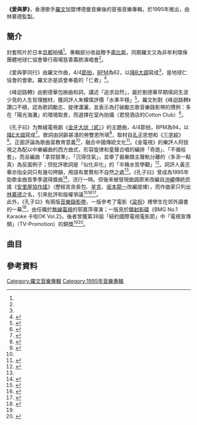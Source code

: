 {{Otheruses|other=與'''愛與夢'''同名的其他主題|愛與夢 (消歧義)}}
{{NoteTA
|1=安里屋
}}
{{Album infobox 
| Name        = 愛與夢
| Type        = album
| Artist      = [[羅文|羅文]]
| Cover       = Love_&_Dream_by_Roman.jpg
| Released    = 1995年
| Recorded    = 
| Genre       = 粵語流行曲
| Length      = 
| Label       = [[博德曼音樂_(香港)|博德曼音樂]]
| Producer    = [[林慕德|林慕德]]
| Last album  = [[羅文多面體|羅文多面體]]<br />（1994年）
| This album  = '''愛與夢'''<br />（1995年）
| Next album  = 首度開鑼<br>（1997年）
| Misc = 
}}
'''《愛與夢》'''，香港歌手[[羅文|羅文]]加盟博德曼音樂後的首張音樂專輯，於1995年推出，由林慕德監製。

==簡介==
封套照片於日本[[京都|京都]]拍攝<ref name="當代歌壇"/>。專輯部分收益贈予[[奧比斯|奧比斯]]，同期羅文又為非牟利環保團體地球仁協會舉行兩場慈善籌款演唱會<ref name="傳記文學"/>。

《愛與夢同行》由羅文作曲，4/4[[节拍|節拍]]，[[速度_(音樂)|BPM]]為62，以[[降B大調|降B大調]]寫成<ref name="譜"/>，是地球仁協會的會歌。羅文亦是該會奉委的「仁者」<ref name="傳記文學">{{cite magazine |author=關國煊 |date=2004年1月 |title=民國人物小傳|url= |magazine=[[傳記文學_(雜誌)|傳記文學]]（第500期） |location=台灣 |publisher=傳記文學雜誌社 |page=143-148 |access-date= }}</ref>。

《峰迴路轉》由劉德華包辦曲和詞，講述「追求自然」，屬於劉德華早期填詞生涯少見的人生哲理題材，獲詞評人朱耀偉評價「水準平穩」<ref>{{Cite book|title=Xiang gang yue yu liu xing ge ci yan jiu : Ba shi nian dai zhong qi zhi jiu shi nian dai zhong qi / .|url=https://www.worldcat.org/oclc/1129693661|publisher=Liang guang wen hua you xian gong si|date=2016|location=Xianggang|isbn=978-988-8365-30-2|oclc=1129693661|last=Zhu,Yaowei.|last2=朱耀伟.|page=304}}</ref>。羅文則對《峰迴路轉》讚口不絕，認為歌詞勵志、旋律瀟灑，並表示為打破勵志歌音樂錄影帶的慣例：多在「陽光海灘」的環境取景，而選擇在室內拍攝（君悅酒店的Cotton Club）<ref name="東">{{cite magazine |author=Joey |date=1995-05-31 |title=峰迴路轉|url= |magazine=東Touch（隨第136期東周刊附送） |location=香港 |publisher=東周刊督印有限公司 |page=86 |access-date= }}</ref>。

《孔子曰》为無綫電視劇《[[金牙大狀（貳）|金牙大狀（貳）]]》的主題曲，4/4節拍，BPM為94，以[[降E大調|降E大調]]寫成<ref name="譜">{{Cite book|title=Luo Wen guang hui wu tai gang qin ji|url=https://www.worldcat.org/oclc/62551762|publisher=Xing yun yin yue zhi zuo chu ban she|date=[2005]|location=[Xianggang]|isbn=962-8438-33-6|oclc=62551762|last=Luo, Wen, singer.|last2=Wei, Hanhui.|last3=羅文, singer.|last4=魏漢輝.}}</ref>。歌詞由詞齡甚淺的勞雙恩所填<ref name="明">{{cite magazine |author=黃志華 |date=1995-04-16|title=本地詞壇青黃不接|magazine=明報周刊（第1379期）|location=香港 }}</ref>，取材自[[孔子|孔子]]思想和《[[三字经|三字經]]》<ref>{{cite news |title=Old ways, new sounds |url=http://student.thestandard.com.hk/liberal/PDF/s/file_20080624165202070554.pdf |work=英文虎報 |issue=2008-06-24}}</ref>。正面評論為歌曲富教育意義<ref name="傳記文學"/>，融合中國傳統文化<ref>{{cite web |author1=小森 |title=已故巨星黄家驹：曾打算为回归创作歌曲|date=2007-07-01|url=http://ent.sina.com.cn/v/m/2007-07-01/ba1620916.shtml |publisher=新浪娛樂}}</ref>。《金電視》的樂評人阿拔視之為配以中樂編曲的西方曲式，形容旋律和童聲合唱的編排「奇詭」、「不循俗套」，而且編曲「拿捏狠準」、「沉得住氣」，並舉了器樂跟主聲軌分離的〈多添一點真〉為反面例子；但批評歌詞是「似化非化」的「半桶水哲學觀」<ref name="金">{{cite magazine |author=阿拔 |date=1995-03-21|title=「孔子曰」非好勿填 籮記創意見功濫詞可免 |magazine=金電視（第1023期） |pages=40-41|location=香港 }}</ref>。詞評人黃志華亦指全詞只有幾句押韻，用語有累贅和不自然之處<ref name="明"/>。《孔子曰》曾成為1995年勁歌金曲首季季選得獎曲<ref>{{Cite web |url = https://programme.mytvsuper.com/tc/128074 |title = 一九九五年勁歌金曲第一季季選 |publisher = My TV Super |date = 2020 |language = 中文 |accessdate = 2020-09-05 |archive-url = https://web.archive.org/web/20210810030757/https://programme.mytvsuper.com/tc/128074 |archive-date = 2021-08-10 |dead-url = yes }}</ref>，流行一時。但後來被發現曲調原來改編自[[沖繩島|沖繩]]傳統民謠《[[安里屋協作謠|安里屋協作謠]]》（歷經宮良長包、[[星克|星克]]、[[坂本龍一|坂本龍一]]改編提煉），而作曲家只列出[[林慕德|林慕德]]之名，引來批評和版權爭議<ref>{{Cite news|url=https://eresources.nlb.gov.sg/newspapers/Digitised/Search?ST=1&AT=search&k=%22%E5%AD%94%E5%AD%90%E6%9B%B0%22%20%E7%BD%97%E6%96%87#|title=《孔子曰》版权出问题罗文令公司损失惨重|author=|date=1995-09-08|work=聯合早報|publisher=|accessdate=|language=|format=|archive-date=2020-09-14|archive-url=https://web.archive.org/web/20200914160052/https://eresources.nlb.gov.sg/newspapers/Digitised/Search?ST=1&AT=search&k=%22%E5%AD%94%E5%AD%90%E6%9B%B0%22+%E7%BD%97%E6%96%87|dead-url=no}}</ref><ref>{{Cite news|url=|title=是原創力量還是臨摹力量|author=黃志華|date=1995-08-23|work=香港經濟日報|publisher=|accessdate=|language=|format=}}</ref><ref name="當代歌壇">{{cite magazine |author=小馬 |date=1995年5月 |title=羅文歌壇不倒常青樹|url= |magazine=當代歌壇（總第17期） |location=中國大陸 |publisher=當代歌壇雜誌社 |page=9 |access-date= }}</ref>。<br>此外，《孔子曰》有兩版[[音樂錄影帶|音樂錄影帶]]，一版參考了電影《[[梁祝_(1994年電影)|梁祝]]》裡學生在郊外讀書的一幕<ref>{{Cite news|url=https://drive.google.com/file/d/152tL1nBqQUjGoMyH9cOCMsZukS273YNL|title=《孔子曰》MTV向《梁祝》偷師|work=雜誌|date=1995}}</ref>，由任職於[[無線電視|無線電視]]的郭嘉萍導演；一版見於[[鐳射影碟|鐳射影碟]]《BMG No.1 Karaoke 卡啦OK Vol.2》。後者曾獲第38屆「紐約國際電視電影節」中「電視宣傳類」（TV-Promotion）的銅獎<ref name="傳記文學"/><ref>{{Cite book|title=1. Auflage|chapter=Corporate Web-Video - Chancen, Risiken und gesellschaftlicher Sinn Fallbeispiel Allianz Versicherungs AG, München|url=https://books.google.com.hk/books?id=FSFqAQAAQBAJ&pg=PP8&dq=%22New+York+Festivals%22+Confucius&hl=zh-TW&sa=X&ved=2ahUKEwi5npmbsNHsAhXpxYsBHZXMCiEQ6AEwBHoECAMQAg#v=onepage&q=%22New%20York%20Festivals%22%20Confucius&f=false|location=Hamburg|isbn=978-3-8386-8390-4|oclc=965640405|last=Kunert, Matthias}}</ref>。

== 曲目 ==
{{Track listing
| headline      = 
| extra_column  = 
| total_length  = 

|all_writing = 
|all_music = 
|all_lyrics = 
|all_arranger = 
|all_producer = 林慕德
|all_note = 混音：林慕德（除第7、9首為David Ling JR.）

| title_width   = 
| writing_width = 
| music_width   = 
| lyrics_width  =  
| arranger_width  =  
| producer_width  =  
| extra_width   = 

|title1 = 愛與夢同行
|note1 = 
|longnote1 = [[吉他|結他]]：亞象；鼓、[[电吉他|貝斯]]：Randall Lipford；和聲：細May、李小梅、[[張偉文|張偉文]]、譚錫禧、屯門兒童合唱團
|writer1 = 
|music1 = 羅文
|lyrics1 = [[小美_(香港)|小美]]
|arranger1 = Noli A.Alix、林慕德
|producer1 = 
|extra1 = 
|length1 = 4:20

|title2 = 孔子曰
|note2 = 
|longnote2 = 古箏：蔡潔儀；結他：亞象；和聲：細May、高紅政、DBS Choire等<br>無綫電視劇《[[金牙大狀（貳）|金牙大狀（貳）]]》的主題曲
|writer2 = 
|music2 =改編自[[沖繩島|沖繩]]傳統民謠《[[安里屋協作謠|安里屋協作謠]]》([[公有領域|公有領域]])，新旋律則由林慕德所寫
|lyrics2 = 勞雙恩
|arranger2=林慕德
|producer2 = 
|extra2 = 
|length2 = 3:43

| title3 =峰回路轉
| note3 = 
| longnote3 = [[口琴|口琴]]：William Tang；結他：亞象；[[二胡|二胡]]：蕭白鏞；合唱：細May、李小梅等
| music3 =[[劉德華|劉德華]]
| lyrics3 =劉德華
| arranger3 = 垣英、林慕德
| producer3 = 
| extra3 = 
| length3 = 3:24

| title4 =淚的小雨
| note4 = 
| longnote4 = 改編自同名國語曲（兩版：1970年[[青山_(歌手)|青山]]原唱版與1976年[[鄧麗君|鄧麗君]]原唱版）
| music4 = 彩木雅夫
| lyrics4 = [[鄭國江|鄭國江]]
| arranger4 = Noli A.Alix、林慕德
| producer4 = 
| extra4 = 
| length4 = 4:53

| title5 =風不息
| note5 = 
| longnote5 = 結他：陳國平；和聲：細May、李小梅等
| music5 =[[巫啟賢|巫啟賢]]
| lyrics5 = 歐湛江
| arranger5 = 王鋼
| producer5 = 
| extra5 = 
| length5 = 4:32

| title6 = 紅紫色紙扇(95 Version)
| note6 = 
| longnote6 = 重新演譯<br>[[笛子|笛子]]：譚寶碩；結他：阿象；和聲：細May、李小梅
| music6 = 林慕德
| lyrics6 = [[林振強|林振強]]
| arranger6 = [[唐奕聰|唐奕聰]]
| producer6 = 
| extra6 = 
| length6 = 4:27

| title7 = 你是我一生的懷念
| note7 = 
| longnote7 = 結他：阿象
| music7 =[[苏越_(作曲家)|蘇越]]
| lyrics7 = 陳濤
| arranger7 = Vastine Wink Pettis
| producer7 = 
| extra7 = 
| length7 = 3:23

| title8=不要壞情人
| note8 = 
| longnote8 = 結他：阿象；色士風：Vastine Wink Pettis；和聲：Jo Jo、Isbella
| music8= 林慕德
| lyrics8=歐湛江
| arranger8 =Randall Lipford
| producer8 = 
| extra8 = 
| length8= 5:11

| title9= 邊緣回望
| note9 = 
| longnote9= 結他：阿象<br>原唱者為[[葉德嫻|葉德嫻]]
| music9 =[[鮑比達|鮑比達]]
| lyrics9 =[[周禮茂|周禮茂]]
| arranger9 = 張兆鴻
| producer9 = 
| extra9 = 
| length9= 4:05

| title10= 愛與夢同行（卡啦OK版）
| note10 = 
| longnote10 = 
| music10=羅文
| lyrics10=
| arranger10 = Noli A.Alix、林慕德
| producer10 = 
| extra10 = 
| length10= 4:20
}}

== 參考資料 ==
{{Reflist|2}}

{{羅文}}

[[Category:羅文音樂專輯|Category:羅文音樂專輯]]
[[Category:1995年音樂專輯|Category:1995年音樂專輯]]